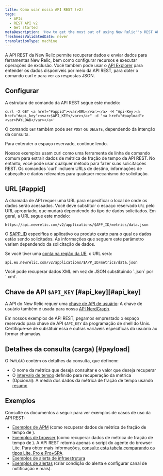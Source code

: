 ```yaml
---
title: Como usar nossa API REST (v2)
tags:
  - APIs
  - REST API v2
  - Get started
metaDescription: 'How to get the most out of using New Relic''s REST API (v2) , including a demo, setup and format requirements, and links to detailed examples.'
freshnessValidatedDate: never
translationType: machine
---
```


A API REST da New Relic permite recuperar dados e enviar dados para ferramentas New Relic, bem como configurar recursos e executar operações de exclusão. Você também pode usar o [API Explorer](/docs/apis/rest-api-v2/api-explorer-v2/getting-started-new-relics-api-explorer) para entender os dados disponíveis por meio da API REST, para obter o comando curl e para ver as respostas JSON.

## Configurar

A estrutura de comando da API REST segue este modelo:

```
curl -X GET <a href="#appid"><var>URL</var></a> -H "Api-Key:<a href="#api_key"><var>$API_KEY</var></a>" -d '<a href="#payload"><var>PAYLOAD</var></a>'
```

O comando `GET` também pode ser `POST` ou `DELETE`, dependendo da intenção da consulta.

Para entender o espaço reservado, continue lendo.

<Callout variant="tip">
  Nossos exemplos usam curl como uma ferramenta de linha de comando comum para extrair dados de métrica de fração de tempo da API REST. No entanto, você pode usar qualquer método para fazer suas solicitações REST. Os comandos `curl` incluem URLs de destino, informações de cabeçalho e dados relevantes para qualquer mecanismo de solicitação.
</Callout>

## URL [#appid]

A chamada de API requer uma URL para especificar o local de onde os dados serão acessados. Você deve substituir o espaço reservado `URL` pelo URL apropriado, que mudará dependendo do tipo de dados solicitados. Em geral, a URL segue este modelo:

```
https://api.newrelic.com/v2/applications/$APP_ID/metrics/data.json
```

O [$APP\_ID](/docs/apis/rest-api-v2/requirements/finding-product-id) especifica o aplicativo ou produto exato para o qual os dados estão sendo solicitados. As informações que seguem este parâmetro variam dependendo da solicitação de dados.

Se você tiver uma [conta na região da UE](/docs/using-new-relic/welcome-new-relic/getting-started/introduction-eu-region-data-center), o URL será:

```
api.eu.newrelic.com/v2/applications/$APP_ID/metrics/data.json
```

<Callout variant="tip">
  Você pode recuperar dados XML em vez de JSON substituindo `.json` por `.xml`.
</Callout>

## Chave de API `$API_KEY` [#api\_key][#api_key]

A API do New Relic requer uma [chave de API de usuário](/docs/apis/get-started/intro-apis/types-new-relic-api-keys#user-api-key): A chave de usuário também é usada para nossa [API NerdGraph](/docs/apis/nerdgraph/get-started/introduction-new-relic-nerdgraph).

Em nossos exemplos de API REST, pegamos emprestado o espaço reservado para chave de API `$API_KEY` da programação de shell do Unix. Certifique-se de substituir essa e outras variáveis específicas do usuário ao formar chamadas.

## Detalhes da consulta (carga) [#payload]

O `PAYLOAD` contém os detalhes da consulta, que definem:

* O nome da métrica que deseja consultar e o valor que deseja recuperar
* O [intervalo de tempo](/docs/apis/rest-api-v2/requirements/specifying-time-range-v2) definido para recuperação da métrica
* (Opcional): A média dos dados da métrica de fração de tempo usando [resumo](/docs/apis/rest-api-v2/requirements/calculating-average-metric-values-summarize)

## Exemplos

Consulte os documentos a seguir para ver exemplos de casos de uso da API REST:

* [Exemplos de APM](/docs/apis/rest-api-v2/application-examples-v2) (como recuperar dados de métrica de fração de tempo de <InlinePopover type="apm" />).
* [Exemplos de browser](/docs/apis/rest-api-v2/browser-examples-v2) (como recuperar dados de métrica de fração de tempo de <InlinePopover type="browser" />). A API REST retorna apenas o script do agente do browser Lite. Para obter mais informações, [consulte esta tabela comparando os tipos Lite, Pro e Pro+SPA](/docs/browser/browser-monitoring/installation/install-browser-monitoring-agent).
* [Exemplos de alerta de infraestrutura](/docs/infrastructure/new-relic-infrastructure/infrastructure-alert-conditions/rest-api-calls-new-relic-infrastructure-alerts)
* [Exemplos de alertas](/docs/alerts/new-relic-alerts/rest-api-alerts) (criar condição do alerta e configurar canal de notificação e mais).
